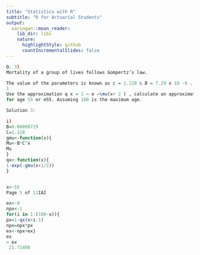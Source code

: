 ```yaml
---
title: "Statistics with R"
subtitle: "R for Actuarial Students"
output:
  xaringan::moon_reader:
    lib_dir: libs
    nature:
      highlightStyle: github
      countIncrementalSlides: false
---
```


```r
Q. 3)
Mortality of a group of lives follows Gompertz’s law. 

The value of the parameters is known as c = 1.128 & B = 7.29 x 10 -6 .
1
Use the approximation q x = 1 − e −\mu(x+ 2 ) , calculate an approximate of the curtate value
for age 55 or e55. Assuming 100 is the maximum age.

Solution 3:


```


```r
i)
B=0.00000729
C=1.128
gmu<-function(x){
Mu<-B*C^x
Mu
}
qx<-function(x){
1-exp(-gmu(x+1/2))
}



```


```r
x<-55
Page 5 of 11IAI

ex<-0
npx<-1
for(i in 1:(100-x)){
px=1-qx(x+i-1)
npx=npx*px
ex<-npx+ex}
ex
> ex
 21.71408
```
